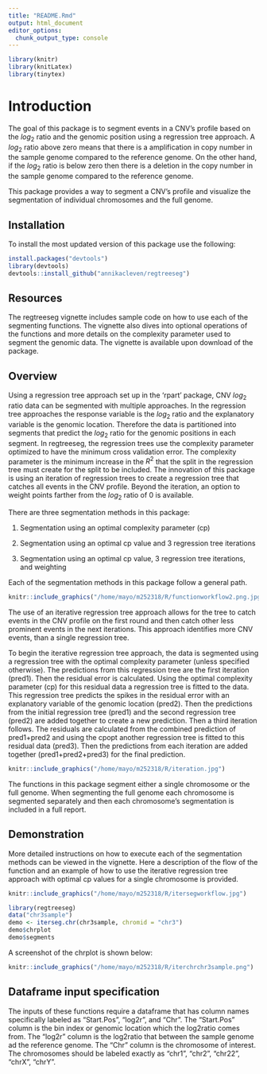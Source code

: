 ```yaml
---
title: "README.Rmd"
output: html_document
editor_options: 
  chunk_output_type: console
---
```


```r
library(knitr)
library(knitLatex)
library(tinytex)
```

# Introduction

The goal of this package is to segment events in a CNV's profile based on the $log_2$ ratio and the genomic position using a regression tree approach. A $log_2$ ratio above zero means that there is a amplification in copy number in the sample genome compared to the reference genome.  On the other hand, if the $log_2$ ratio is below zero then there is a deletion in the copy number in the sample genome compared to the reference genome.

This package provides a way to segment a CNV's profile and visualize the segmentation of individual chromosomes and the full genome. 


## Installation

To install the most updated version of this package use the following:

```r
install.packages("devtools")
library(devtools)
devtools::install_github("annikacleven/regtreeseg")
```

## Resources

The regtreeseg vignette includes sample code on how to use each of the segmenting functions.  The vignette also dives into optional operations of the functions and more details on the complexity parameter used to segment the genomic data. The vignette is available upon download of the package.

## Overview

Using a regression tree approach set up in the 'rpart' package, CNV $log_2$ ratio data can be segmented with multiple approaches. In the regression tree approaches the response variable is the $log_2$ ratio and the explanatory variable is the genomic location. Therefore the data is partitioned into segments that predict the $log_2$ ratio for the genomic positions in each segment. In regtreeseg, the regression trees use the complexity parameter optimized to have the minimum cross validation error.  The complexity parameter is the minimum increase in the $R^2$ that the split in the regression tree must create for the split to be included. The innovation of this package is using an iteration of regression trees to create a regression tree that catches all events in the CNV profile.  Beyond the iteration, an option to weight points farther from the $log_2$ ratio of 0 is available.

There are three segmentation methods in this package:

1. Segmentation using an optimal complexity parameter (cp)

2. Segmentation using an optimal cp value and 3 regression tree iterations

3. Segmentation using an optimal cp value, 3 regression tree iterations, and weighting


Each of the segmentation methods in this package follow a general path.

```r
knitr::include_graphics("/home/mayo/m252318/R/functionworkflow2.png.jpg")
```

The use of an iterative regression tree approach allows for the tree to catch events in the CNV profile on the first round and then catch other less prominent events in the next iterations.  This approach identifies more CNV events, than a single regression tree. 

To begin the iterative regression tree approach, the data is segmented using a regression tree with the optimal complexity parameter (unless specified otherwise). The predictions from this regression tree are the first iteration (pred1).  Then the residual error is calculated. Using the optimal complexity parameter (cp) for this residual data a regression tree is fitted to the data. This regression tree predicts the spikes in the residual error with an explanatory variable of the genomic location (pred2). Then the predictions from the initial regression tree (pred1) and the second regression tree (pred2) are added together to create a new prediction.  Then a third iteration follows.  The residuals are calculated from the combined prediction of pred1+pred2  and using the cpopt another regression tree is fitted to this residual data (pred3).  Then the predictions from each iteration are added together (pred1+pred2+pred3) for the final prediction.

```r
knitr::include_graphics("/home/mayo/m252318/R/iteration.jpg")
```

The functions in this package segment either a single chromosome or the full genome.  When segmenting the full genome each chromosome is segmented separately and then each chromosome's segmentation is included in a full report. 

## Demonstration

More detailed instructions on how to execute each of the segmentation methods can be viewed in the vignette. Here a description of the flow of the function and an example of how to use the iterative regression tree approach with optimal cp values for a single chromosome is provided.

```r
knitr::include_graphics("/home/mayo/m252318/R/itersegworkflow.jpg")
```

```r
library(regtreeseg)
data("chr3sample")
demo <- iterseg.chr(chr3sample, chromid = "chr3")
demo$chrplot
demo$segments
```

A screenshot of the chrplot is shown below:

```r
knitr::include_graphics("/home/mayo/m252318/R/iterchrchr3sample.png")
```


## Dataframe input specification
The inputs of these functions require a dataframe that has column names specifically labeled as "Start.Pos", "log2r", and "Chr".
The "Start.Pos" column is the bin index or genomic location which the log2ratio comes from.
The "log2r" column is the log2ratio that between the sample genome ad the reference genome.
The "Chr" column is the chromosome of interest.  The chromosomes should be labeled exactly as "chr1", "chr2", "chr22", "chrX", "chrY". 

<br/>
<br/>
<br/>
<br/>



